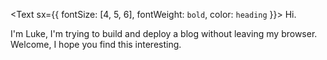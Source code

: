 <Text sx={{ fontSize: [4, 5, 6], fontWeight: `bold`, color: `heading` }}>
  Hi.
</Text>

I'm Luke, I'm trying to build and deploy a blog without leaving my browser. Welcome, I hope you find this interesting.
